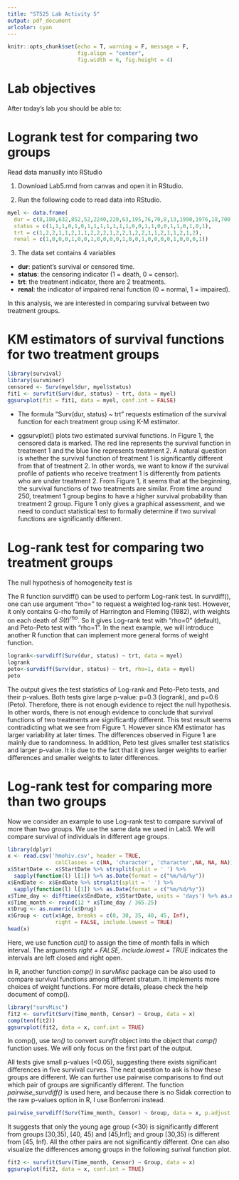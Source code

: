 ```yaml
---
title: "ST525 Lab Activity 5"
output: pdf_document
urlcolor: cyan
---
```

```r
knitr::opts_chunk$set(echo = T, warning = F, message = F, 
                      fig.align = "center", 
                      fig.width = 6, fig.height = 4)
```

# Lab objectives

After today's lab you should be able to:
\begin{itemize}
\item Use Logrank and weighted Logrank test to compare survival functions from two or more groups in R.
\item Use pair-wise comparisons to understand how groups are different in terms of their survivals.
\end{itemize}

# Logrank test for comparing two groups
Read data manually into RStudio

1. Download Lab5.rmd from canvas and open it in RStudio.

2. Run the following code to read data into RStudio.

```r
myel <- data.frame(
  dur = c(8,180,632,852,52,2240,220,63,195,76,70,8,13,1990,1976,18,700,1296,1460,210,63,1328,1296,365,23),
  status = c(1,1,1,0,1,0,1,1,1,1,1,1,1,0,0,1,1,0,0,1,1,0,1,0,1),
  trt = c(1,2,2,1,1,2,1,1,2,2,2,1,2,2,1,2,2,1,1,2,1,1,2,1,2),
  renal = c(1,0,0,0,1,0,0,1,0,0,0,0,1,0,0,1,0,0,0,0,1,0,0,0,1))

```

3. The data set contains 4 variables
* __dur__: patient's survival or censored time.
* __status__: the censoring indicator (1 = death, 0 = censor).
* __trt__: the treatment indicator, there are 2 treatments.
* __renal__: the indicator of impaired renal function (0 = normal, 1 = impaired).

In this analysis, we are interested in comparing survival between two treatment groups. 

# KM estimators of survival functions for two treatment groups 

```r
library(survival)
library(survminer)
censored <- Surv(myel$dur, myel$status)
fit1 <- survfit(Surv(dur, status) ~ trt, data = myel)
ggsurvplot(fit = fit1, data = myel, conf.int = FALSE)
```

* The formula "Surv(dur, status) ~ trt"  requests estimation of the survival function for each treatment group using K-M estimator. 

* ggsurvplot() plots two estimated survival functions.  In Figure 1, the censored data is marked. The red line represents the survival function in treatment 1 and the blue line represents treatment 2. A natural question is whether the survival function of treatment 1 is significantly different from that of treatment 2. In other words, we want to know if the survival profile of patients who receive treatment 1 is differently from patients who are under treatment 2. From Figure 1, it seems that at the beginning, the survival functions of two treatments are similar. From time around 250, treatment 1 group begins to have a higher survival probability than treatment 2 group. Figure 1 only gives a graphical assessment, and we need to conduct statistical test to formally determine if two survival functions are significantly different. 

# Log-rank test for comparing two treatment groups 

The null hypothesis of homogeneity test is 
\begin{center}
$H_0$: There is no difference between two survival functions.
\end{center}

The R function survdiff() can be used to perform Log-rank test. In survdiff(), one can use argument "rho=" to request a weighted log-rank test. However, it only contains G-rho family of Harrington and Fleming (1982), with weights on each death of $S(t)^{rho}$. So it gives Log-rank test with "rho=0" (default), and Peto-Peto test with "rho=1". In the next example, we will introduce another R function that can implement more general forms of weight function. 

```r
logrank<-survdiff(Surv(dur, status) ~ trt, data = myel)
logrank
peto<-survdiff(Surv(dur, status) ~ trt, rho=1, data = myel)
peto
```

The output gives the test statistics of Log-rank and Peto-Peto tests, and their p-values. Both  tests give large p-value: p=0.3 (logrank), and p=0.6 (Peto). Therefore, there is not enough evidence to reject the null hypothesis. In other words, there is not enough evidence to conclude that survival functions of two treatments are significantly different. This test result seems contradicting what we see from Figure 1. However since KM estimator has larger variability at later times. The differences observed in Figure 1 are mainly due to randomness. In addition, Peto test gives smaller test statistics and larger p-value. It is due to the fact that it gives larger weights to earlier differences and smaller weights to later differences. 



# Log-rank test for comparing more than two groups
Now we consider an example to use Log-rank test to compare survival of more than two groups. We use the same data we used in Lab3. We will compare survival of individuals in different age groups.

```r
library(dplyr)
x <- read.csv('hmohiv.csv', header = TRUE, 
               colClasses = c(NA, 'character', 'character',NA, NA, NA))
x$StartDate <- x$StartDate %>% strsplit(split = ' ') %>% 
  sapply(function(l) l[1]) %>% as.Date(format = c("%m/%d/%y")) 
x$EndDate <- x$EndDate %>% strsplit(split = ' ') %>% 
  sapply(function(l) l[1]) %>% as.Date(format = c("%m/%d/%y")) 
x$Time_day <- difftime(x$EndDate, x$StartDate, units = 'days') %>% as.numeric()
x$Time_month <- round(12 * x$Time_day / 365.25)
x$Drug <- as.numeric(x$Drug)
x$Group <- cut(x$Age, breaks = c(0, 30, 35, 40, 45, Inf), 
               right = FALSE, include.lowest = TRUE)
head(x)
```
Here, we use function *cut()* to assign the time of month falls in which interval. The arguments *right = FALSE, include.lowest = TRUE* indicates the intervals are left closed and right open.


In R, another function *comp()* in *survMisc* package can be also used to compare survival functions among different stratum. It implements more choices of weight functions. For more details, please check the help document of comp(). 



```r
library("survMisc")
fit2 <- survfit(Surv(Time_month, Censor) ~ Group, data = x)
comp(ten(fit2))
ggsurvplot(fit2, data = x, conf.int = TRUE)
```

In comp(),  use *ten()* to convert *survfit* object into the object that *comp()* function uses. We will only focus on the first part of the output. 

\begin{verbatim}

            chiSq df     pChisq    
1          22.833  4 0.00013675 ***     (Logrank)
n          15.443  4 0.00386557 **      (Gehan-Breslow generalized Wilcoxon)  
sqrtN      18.834  4 0.00084730 ***     (Tarone-Ware)
S1         17.247  4 0.00173052 **      (Peto-Peto)
S2         17.069  4 0.00187388 **      (modified Peto-Peto)
FH_p=1_q=1 19.409  4 0.00065310 ***     (Fleming-Harrington)

\end{verbatim}



All tests give small p-values (<0.05), suggesting there exists significant differences in five survival curves. The next question to ask is how these groups are different. We can further use pairwise comparisons to find out which pair of groups are significantly different. The function *pairwise_survdiff()* is used here, and because there is no Sidak correction to the raw p-values option in R, I use Bonferroni instead.

```r
pairwise_survdiff(Surv(Time_month, Censor) ~ Group, data = x, p.adjust.method = "bonferroni" )
```
It suggests that only the young age group (<30) is significantly different from groups [30,35), [40, 45) and [45,Inf]; and group [30,35) is different from [45, Inf). All the other pairs are not significantly different.  One can also visualize the differences among groups in the following surival function plot.


```r
fit2 <- survfit(Surv(Time_month, Censor) ~ Group, data = x)
ggsurvplot(fit2, data = x, conf.int = TRUE)
```


